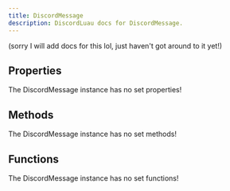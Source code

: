 ```yaml
---
title: DiscordMessage
description: DiscordLuau docs for DiscordMessage.
---
```

[//]: # (This file was automatically compiled through the Generator luau code under this repository)
[//]: # (if you want to edit the documentation of discord-luau, please write changes)
[//]: # (to the discord-luau repository itself, we extract the comments from discord-luau and translate)
[//]: # (them into markdown files that Nextra can interpret!)

(sorry I will add docs for this lol, just haven't got around to it yet!)

[//]: # (----- DOCUMENT PROPERTIES ----- )

## Properties

The DiscordMessage instance has no set properties!

[//]: # (----- DOCUMENT METHODS ----- )

## Methods

The DiscordMessage instance has no set methods!

[//]: # (----- DOCUMENT FUNCTIONS ----- )

## Functions

The DiscordMessage instance has no set functions!


